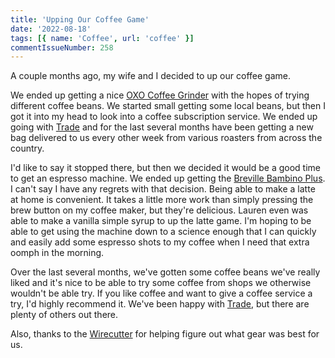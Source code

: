 ```yaml
---
title: 'Upping Our Coffee Game'
date: '2022-08-18'
tags: [{ name: 'Coffee', url: 'coffee' }]
commentIssueNumber: 258
---
```


A couple months ago, my wife and I decided to up our coffee game.

We ended up getting a nice [OXO Coffee Grinder](https://www.oxo.com/conical-burr-coffee-grinder.html) with the hopes of trying different coffee beans. We started small getting some local beans, but then I got it into my head to look into a coffee subscription service. We ended up going with [Trade](https://www.drinktrade.com/) and for the last several months have been getting a new bag delivered to us every other week from various roasters from across the country.

I'd like to say it stopped there, but then we decided it would be a good time to get an espresso machine. We ended up getting the [Breville Bambino Plus](https://www.breville.com/us/en/products/espresso/bes500.html). I can't say I have any regrets with that decision. Being able to make a latte at home is convenient. It takes a little more work than simply pressing the brew button on my coffee maker, but they're delicious. Lauren even was able to make a vanilla simple syrup to up the latte game. I'm hoping to be able to get using the machine down to a science enough that I can quickly and easily add some espresso shots to my coffee when I need that extra oomph in the morning.

Over the last several months, we've gotten some coffee beans we've really liked and it's nice to be able to try some coffee from shops we otherwise wouldn't be able try. If you like coffee and want to give a coffee service a try, I'd highly recommend it. We've been happy with [Trade](https://www.drinktrade.com/), but there are plenty of others out there.

Also, thanks to the [Wirecutter](https://www.nytimes.com/wirecutter/) for helping figure out what gear was best for us.